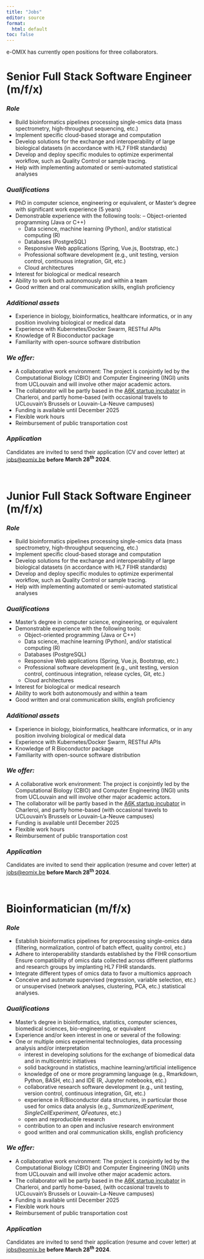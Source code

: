 ```yaml
---
title: "Jobs"
editor: source
format: 
  html: default
toc: false
---
```


e-OMIX has currently open positions for three collaborators.

# **Senior Full Stack Software Engineer (m/f/x)**

### *Role*

-   Build bioinformatics pipelines processing single-omics data (mass spectrometry, high-throughput sequencing, etc.)
-   Implement specific cloud-based storage and computation
-   Develop solutions for the exchange and interoperability of large biological datasets (in accordance with HL7 FIHR standards)
-   Develop and deploy specific modules to optimize experimental workflow, such as Quality Control or sample tracing.
-   Help with implementing automated or semi-automated statistical analyses

### *Qualifications*

-   PhD in computer science, engineering or equivalent, or Master's degree with significant work experience (5 years)
-   Demonstrable experience with the following tools: -- Object-oriented programming (Java or C++)
    -   Data science, machine learning (Python), and/or statistical computing (R)
    -   Databases (PostgreSQL)
    -   Responsive Web applications (Spring, Vue.js, Bootstrap, etc.)
    -   Professional software development (e.g., unit testing, version control, continuous integration, Git, etc.)
    -   Cloud architectures
-   Interest for biological or medical research
-   Ability to work both autonomously and within a team
-   Good written and oral communication skills, english proficiency

### *Additional assets*

-   Experience in biology, bioinformatics, healthcare informatics, or in any position involving biological or medical data
-   Experience with Kubernetes/Docker Swarm, RESTful APIs
-   Knowledge of R Bioconductor package
-   Familiarity with open-source software distribution

### *We offer:*

-   A collaborative work environment: The project is conjointly led by the Computational Biology (CBIO) and Computer Engineering (INGI) units from UCLouvain and will involve other major academic actors.
-   The collaborator will be partly based in the [A6K startup incubator](https://www.a6k.be "A6K") in Charleroi, and partly home-based (with occasional travels to UCLouvain's Brussels or Louvain-La-Neuve campuses)
-   Funding is available until December 2025
-   Flexible work hours
-   Reimbursement of public transportation cost

### *Application*


Candidates are invited to send their application (CV and cover letter) at [jobs\@eomix.be](mailto:jobs@eomix.be) **before** **March 28^th^ 2024**.


\

# **Junior Full Stack Software Engineer (m/f/x)**

### *Role*

-   Build bioinformatics pipelines processing single-omics data (mass spectrometry, high-throughput sequencing, etc.)
-   Implement specific cloud-based storage and computation
-   Develop solutions for the exchange and interoperability of large biological datasets (in accordance with HL7 FIHR standards)
-   Develop and deploy specific modules to optimize experimental workflow, such as Quality Control or sample tracing.
-   Help with implementing automated or semi-automated statistical analyses

### *Qualifications*

-   Master's degree in computer science, engineering, or equivalent
-   Demonstrable experience with the following tools:
    -   Object-oriented programming (Java or C++)
    -   Data science, machine learning (Python), and/or statistical computing (R)
    -   Databases (PostgreSQL)
    -   Responsive Web applications (Spring, Vue.js, Bootstrap, etc.)
    -   Professional software development (e.g., unit testing, version control, continuous integration, release cycles, Git, etc.)
    -   Cloud architectures
-   Interest for biological or medical research
-   Ability to work both autonomously and within a team
-   Good written and oral communication skills, english proficiency

### *Additional assets*

-   Experience in biology, bioinformatics, healthcare informatics, or in any position involving biological or medical data
-   Experience with Kubernetes/Docker Swarm, RESTful APIs
-   Knowledge of R Bioconductor package
-   Familiarity with open-source software distribution

### *We offer:*

-   A collaborative work environment: The project is conjointly led by the Computational Biology (CBIO) and Computer Engineering (INGI) units from UCLouvain and will involve other major academic actors.
-   The collaborator will be partly based in the [A6K startup incubator](https://www.a6k.be "A6K") in Charleroi, and partly home-based (with occasional travels to UCLouvain's Brussels or Louvain-La-Neuve campuses)
-   Funding is available until December 2025
-   Flexible work hours
-   Reimbursement of public transportation cost

### *Application*

Candidates are invited to send their application (resume and cover letter) at [jobs\@eomix.be](mailto:jobs@eomix.be) **before March 28^th^ 2024**.


\

# **Bioinformatician (m/f/x)**

### *Role*

-   Establish bioinformatics pipelines for preprocessing single-omics data (filtering, normalization, control of batch effect, quality control, etc.)
-   Adhere to interoperability standards established by the FIHR consortium Ensure compatibility of omics data collected across different platforms and research groups by implanting HL7 FIHR standards.
-   Integrate different types of omics data to favor a multiomics approach
-   Conceive and automate supervised (regression, variable selection, etc.) or unsupervised (network analyses, clustering, PCA, etc.) statistical analyses.

### *Qualifications*

-   Master's degree in bioinformatics, statistics, computer sciences, biomedical sciences, bio-engineering, or equivalent
-   Experience and/or keen interest in one or several of the following:
-   One or multiple omics experimental technologies, data processing analysis and/or interpretation
    -   interest in developing solutions for the exchange of biomedical data and in multicentric initiatives
    -   solid background in statistics, machine learning/artificial intelligence
    -   knowledge of one or more programming language (e.g., Rmarkdown, Python, BASH, etc.) and IDE (R, Jupyter notebooks, etc.)
    -   collaborative research software development (e.g., unit testing, version control, continuous integration, Git, etc.)
    -   experience in R/Bioconductor data structures, in particular those used for omics data analysis (e.g., *SummarizedExperiment*, *SingleCellExperiment*, *QFeatures*, etc.)
    -   open and reproducible research
    -   contribution to an open and inclusive research environment
    -   good written and oral communication skills, english proficiency

### *We offer:*

-   A collaborative work environment: The project is conjointly led by the Computational Biology (CBIO) and Computer Engineering (INGI) units from UCLouvain and will involve other major academic actors.
-   The collaborator will be partly based in the [A6K startup incubator](https://www.a6k.be "A6K") in Charleroi, and partly home-based, (with occasional travels to UCLouvain's Brussels or Louvain-La-Neuve campuses)
-   Funding is available until December 2025
-   Flexible work hours
-   Reimbursement of public transportation cost

### *Application*

Candidates are invited to send their application (resume and cover letter) at [jobs\@eomix.be](mailto:jobs@eomix.be) **before** **March 28^th^ 2024**.

